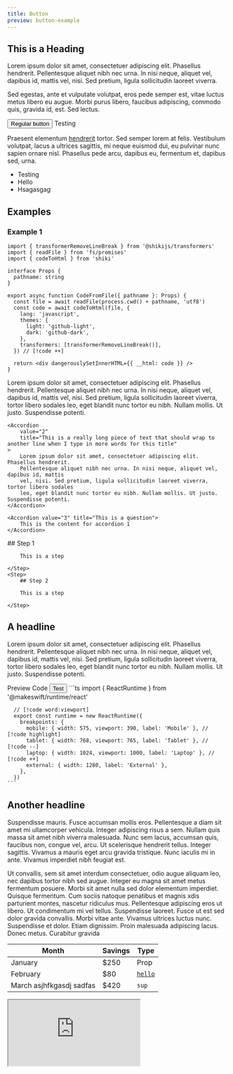 ```yaml
---
title: Button
preview: button-example
---
```


## This is a Heading

Lorem ipsum dolor sit amet, consectetuer adipiscing elit. Phasellus hendrerit. Pellentesque aliquet nibh nec urna. In nisi neque, aliquet vel, dapibus id, mattis vel, nisi. Sed pretium, ligula sollicitudin laoreet viverra.

Sed egestas, ante et vulputate volutpat, eros pede semper est, vitae luctus metus libero eu augue. Morbi purus libero, faucibus adipiscing, commodo quis, gravida id, est. Sed lectus.

<Button>Regular button</Button>
<ButtonLink href="https://google.com">Testing</ButtonLink>

Praesent elementum [hendrerit](https://makeswift.com) tortor. Sed semper lorem at felis. Vestibulum volutpat, lacus a ultrices sagittis, mi neque euismod dui, eu pulvinar nunc sapien ornare nisl. Phasellus pede arcu, dapibus eu, fermentum et, dapibus sed, urna.

- Testing
- Hello
- Hsagasgag

## Examples

### Example 1

```tsx
import { transformerRemoveLineBreak } from '@shikijs/transformers'
import { readFile } from 'fs/promises'
import { codeToHtml } from 'shiki'

interface Props {
  pathname: string
}

export async function CodeFromFile({ pathname }: Props) {
  const file = await readFile(process.cwd() + pathname, 'utf8')
  const code = await codeToHtml(file, {
    lang: 'javascript',
    themes: {
      light: 'github-light',
      dark: 'github-dark',
    },
    transformers: [transformerRemoveLineBreak()],
  }) // [!code ++]

  return <div dangerouslySetInnerHTML={{ __html: code }} />
}
```

<AccordionGroup>
    <Accordion value="1" title="Accordion 1">
        Lorem ipsum dolor sit amet, consectetuer adipiscing elit. Phasellus hendrerit.
        Pellentesque aliquet nibh nec urna. In nisi neque, aliquet vel, dapibus id, mattis
        vel, nisi. Sed pretium, ligula sollicitudin laoreet viverra, tortor libero sodales
        leo, eget blandit nunc tortor eu nibh. Nullam mollis. Ut justo. Suspendisse potenti.
    </Accordion>

    <Accordion
        value="2"
        title="This is a really long piece of text that should wrap to another line when I type in more words for this title"
    >
        Lorem ipsum dolor sit amet, consectetuer adipiscing elit. Phasellus hendrerit.
        Pellentesque aliquet nibh nec urna. In nisi neque, aliquet vel, dapibus id, mattis
        vel, nisi. Sed pretium, ligula sollicitudin laoreet viverra, tortor libero sodales
        leo, eget blandit nunc tortor eu nibh. Nullam mollis. Ut justo. Suspendisse potenti.
    </Accordion>

    <Accordion value="3" title="This is a question">
        This is the content for accordion 1
    </Accordion>

</AccordionGroup>

<Steps>
    <Step>
        ## Step 1

        This is a step

    </Step>
    <Step>
        ## Step 2

        This is a step

    </Step>

</Steps>

## A headline

Lorem ipsum dolor sit amet, consectetuer adipiscing elit. Phasellus hendrerit. Pellentesque aliquet nibh nec urna. In nisi neque, aliquet vel, dapibus id, mattis vel, nisi. Sed pretium, ligula sollicitudin laoreet viverra, tortor libero sodales leo, eget blandit nunc tortor eu nibh. Nullam mollis. Ut justo. Suspendisse potenti.

<Tabs defaultValue="preview">
  <TabsList>
    <TabsTrigger value="preview">Preview</TabsTrigger>
    <TabsTrigger value="code">Code</TabsTrigger>
  </TabsList>
  <TabsContent value="preview">
  <Button>Test</Button>
  </TabsContent>
  <TabsContent value="code">
    ```ts
      import { ReactRuntime } from '@makeswift/runtime/react'

      // [!code word:viewport]
      export const runtime = new ReactRuntime({
        breakpoints: {
          mobile: { width: 575, viewport: 390, label: 'Mobile' }, // [!code highlight]
          tablet: { width: 768, viewport: 765, label: 'Tablet' }, // [!code --]
          laptop: { width: 1024, viewport: 1000, label: 'Laptop' }, // [!code ++]
          external: { width: 1280, label: 'External' },
        },
      })
    ```

  </TabsContent>
</Tabs>

## Another headline

Suspendisse mauris. Fusce accumsan mollis eros. Pellentesque a diam sit amet mi ullamcorper vehicula. Integer adipiscing risus a sem. Nullam quis massa sit amet nibh viverra malesuada. Nunc sem lacus, accumsan quis, faucibus non, congue vel, arcu. Ut scelerisque hendrerit tellus. Integer sagittis. Vivamus a mauris eget arcu gravida tristique. Nunc iaculis mi in ante. Vivamus imperdiet nibh feugiat est.

Ut convallis, sem sit amet interdum consectetuer, odio augue aliquam leo, nec dapibus tortor nibh sed augue. Integer eu magna sit amet metus fermentum posuere. Morbi sit amet nulla sed dolor elementum imperdiet. Quisque fermentum. Cum sociis natoque penatibus et magnis xdis parturient montes, nascetur ridiculus mus. Pellentesque adipiscing eros ut libero. Ut condimentum mi vel tellus. Suspendisse laoreet. Fusce ut est sed dolor gravida convallis. Morbi vitae ante. Vivamus ultrices luctus nunc. Suspendisse et dolor. Etiam dignissim. Proin malesuada adipiscing lacus. Donec metus. Curabitur gravida

| Month                    | Savings | Type                             |
| ------------------------ | ------- | -------------------------------- |
| January                  | $250    | Prop                             |
| February                 | $80     | [`hello`](https://makeswift.com) |
| March asjhfkgasdj sadfas | $420    | `sup`                            |

<div className="pattern-shadow pattern-shadow-sm mb-5 mt-5 aspect-[4/3] border border-foreground bg-background">
  <iframe
    src="https://www.figma.com/embed?embed_host=share&url=https%3A%2F%2Fwww.figma.com%2Ffile%2FSs4o7sfbgqVr83CTXG7vRa%2FEclipse%3Ftype%3Ddesign%26node-id%3D23%253A36%26mode%3Ddesign%26t%3D3OZNQn2PpZT6AfPq-1"
    className="h-full w-full bg-background"
  ></iframe>
</div>
